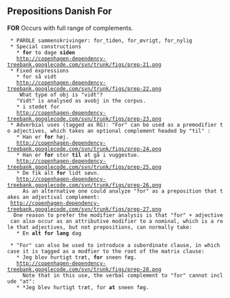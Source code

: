 ==  Prepositions Danish For ==

'''FOR''' Occurs with full range of complements.

  * PAROLE sammenskrivinger: for_tiden, for_øvrigt, for_nylig
  * Special constructions
    * '''for''' to dage '''siden'''
    http://copenhagen-dependency-treebank.googlecode.com/svn/trunk/figs/prep-21.png
  * Fixed expressions
    * for så vidt
    http://copenhagen-dependency-treebank.googlecode.com/svn/trunk/figs/prep-22.png
     What type of obj is "vidt"?
    "Vidt" is analysed as avobj in the corpus.
    * i stedet for
    http://copenhagen-dependency-treebank.googlecode.com/svn/trunk/figs/prep-23.png
  * Adverbial uses (tagged as RG): "For" can be used as a premodifier to adjectives, which takes an optional complement headed by "til" :
    * Han er '''for''' høj.
    http://copenhagen-dependency-treebank.googlecode.com/svn/trunk/figs/prep-24.png
    * Han er '''for''' stor '''til''' at gå i vuggestue.
    http://copenhagen-dependency-treebank.googlecode.com/svn/trunk/figs/prep-25.png
    * De fik alt '''for''' lidt søvn.
    http://copenhagen-dependency-treebank.googlecode.com/svn/trunk/figs/prep-26.png
      As an alternative one could analyze "for" as a preposition that takes an adjectival complement:
  http://copenhagen-dependency-treebank.googlecode.com/svn/trunk/figs/prep-27.png
   One reason to prefer the modifier analysis is that "for" + adjective can also occur as an attributive modifier to a nominal, which is a role that adjectives, but not prepositions, can normally take:
    * En '''alt for lang''' dag

  * "For" can also be used to introduce a subordinate clause, in which case it is tagged as a modfier to the root of the matrix clause:
    * Jeg blev hurtigt træt, '''for''' sneen føg.
    http://copenhagen-dependency-treebank.googlecode.com/svn/trunk/figs/prep-28.png
      Note that in this use, the verbal complement to "for" cannot include "at":
    * *Jeg blev hurtigt træt, for '''at''' sneen føg.
